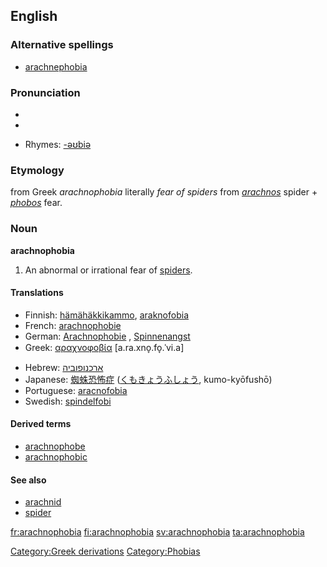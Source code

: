 ==English==

===Alternative spellings===
* [[arachnephobia]]

===Pronunciation===
*{{enPR|a-rach*no-pho*bi-a}}
*{{IPA|/æˌɻæknəˈfəʊbɪə/}}
{{rfap}}
*Rhymes: [[Rhymes:English:-əʊbiə|-əʊbiə]]

===Etymology===
{{L.}} from Greek ''arachnophobia'' literally ''fear of spiders'' from ''[[arachnos]]'' spider + ''[[phobos]]'' fear.

===Noun===
{{wikipedia}}
'''arachnophobia'''

# An abnormal or irrational fear of [[spider]]s.

====Translations====
{{trans-top|an abnormal or irrational fear of spiders}}
*Finnish: [[hämähäkkikammo]], [[araknofobia]]
*French: [[arachnophobie]]
*German: [[Arachnophobie]] {{f}}, [[Spinnenangst]] {{f}}
*Greek: [[αραχνοφοβία]] [a.ra.xno̞.fo̞.ˈvi.a] {{f}}
{{trans-mid}}
*Hebrew: [[:he:ארכנופוביה|ארכנופוביה]]
*Japanese: [[蜘蛛恐怖症]] ([[くもきょうふしょう]], kumo-kyōfushō)
*Portuguese: [[aracnofobia]] {{f}}
*Swedish: [[spindelfobi]]
{{trans-bottom}}

====Derived terms====
* [[arachnophobe]]
* [[arachnophobic]]

====See also====
*[[arachnid]]
*[[spider]]

[[Category:Greek derivations]]
[[Category:Phobias]]

[[fr:arachnophobia]]
[[fi:arachnophobia]]
[[sv:arachnophobia]]
[[ta:arachnophobia]]